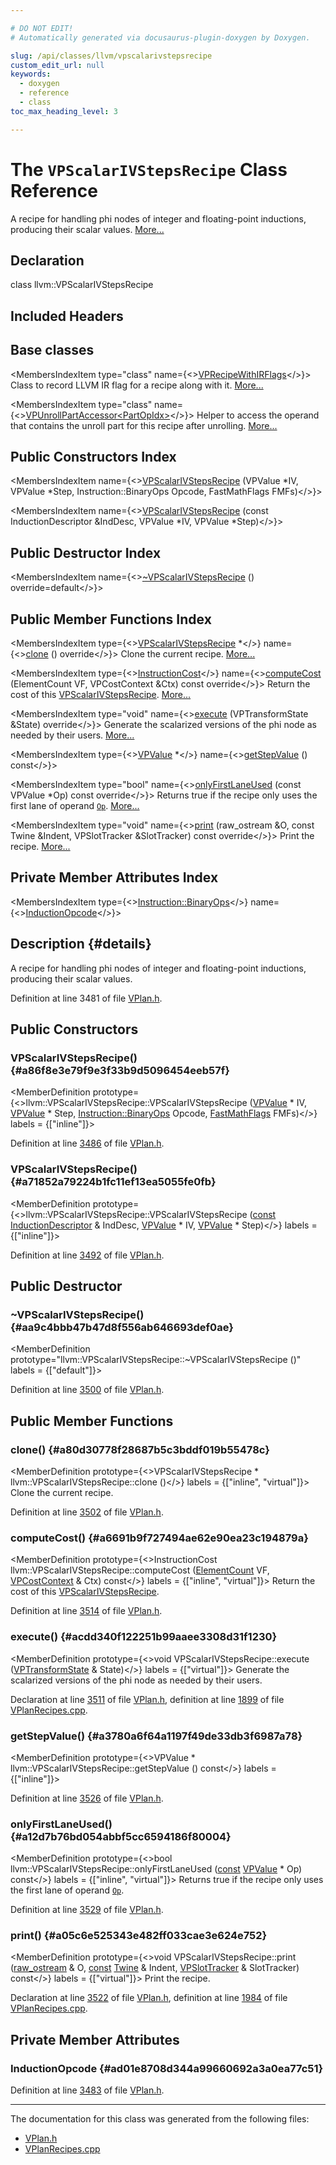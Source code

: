 ```yaml
---

# DO NOT EDIT!
# Automatically generated via docusaurus-plugin-doxygen by Doxygen.

slug: /api/classes/llvm/vpscalarivstepsrecipe
custom_edit_url: null
keywords:
  - doxygen
  - reference
  - class
toc_max_heading_level: 3

---
```





# The `VPScalarIVStepsRecipe` Class Reference

<DoxygenPage pluginConfig={pluginConfig}>

A recipe for handling phi nodes of integer and floating-point inductions, producing their scalar values. <a href="#details">More...</a>

## Declaration

<CodeBlock>class llvm::VPScalarIVStepsRecipe</CodeBlock>

## Included Headers

<IncludesList>
<IncludesListItem
  filePath="Transforms/Vectorize/VPlan.h"
  permalink="/docs/api/files/lib/lib/transforms/lib/transforms/vectorize/vplan-h"
  isLocal="true" />
</IncludesList>

## Base classes

<MembersIndex>

<MembersIndexItem
  type="class"
  name={<><a href="/docs/api/classes/llvm/vprecipewithirflags">VPRecipeWithIRFlags</a></>}>
Class to record LLVM IR flag for a recipe along with it. <a href="/docs/api/classes/llvm/vprecipewithirflags/#details">More...</a>
</MembersIndexItem>

<MembersIndexItem
  type="class"
  name={<><a href="/docs/api/classes/llvm/vpunrollpartaccessor">VPUnrollPartAccessor&lt;PartOpIdx&gt;</a></>}>
Helper to access the operand that contains the unroll part for this recipe after unrolling. <a href="/docs/api/classes/llvm/vpunrollpartaccessor/#details">More...</a>
</MembersIndexItem>

</MembersIndex>

## Public Constructors Index

<MembersIndex>

<MembersIndexItem
  name={<><a href="#a86f8e3e79f9e3f33b9d5096454eeb57f">VPScalarIVStepsRecipe</a> (VPValue &#42;IV, VPValue &#42;Step, Instruction::BinaryOps Opcode, FastMathFlags FMFs)</>}>
</MembersIndexItem>

<MembersIndexItem
  name={<><a href="#a71852a79224b1fc11ef13ea5055fe0fb">VPScalarIVStepsRecipe</a> (const InductionDescriptor &amp;IndDesc, VPValue &#42;IV, VPValue &#42;Step)</>}>
</MembersIndexItem>

</MembersIndex>

## Public Destructor Index

<MembersIndex>

<MembersIndexItem
  name={<><a href="#aa9c4bbb47b47d8f556ab646693def0ae">~VPScalarIVStepsRecipe</a> () override=default</>}>
</MembersIndexItem>

</MembersIndex>

## Public Member Functions Index

<MembersIndex>

<MembersIndexItem
  type={<><a href="/docs/api/classes/llvm/vpscalarivstepsrecipe">VPScalarIVStepsRecipe</a> &#42;</>}
  name={<><a href="#a80d30778f28687b5c3bddf019b55478c">clone</a> () override</>}>
Clone the current recipe. <a href="#a80d30778f28687b5c3bddf019b55478c">More...</a>
</MembersIndexItem>

<MembersIndexItem
  type={<><a href="/docs/api/classes/llvm/instructioncost">InstructionCost</a></>}
  name={<><a href="#a6691b9f727494ae62e90ea23c194879a">computeCost</a> (ElementCount VF, VPCostContext &amp;Ctx) const override</>}>
Return the cost of this <a href="/docs/api/classes/llvm/vpscalarivstepsrecipe">VPScalarIVStepsRecipe</a>. <a href="#a6691b9f727494ae62e90ea23c194879a">More...</a>
</MembersIndexItem>

<MembersIndexItem
  type="void"
  name={<><a href="#acdd340f122251b99aaee3308d31f1230">execute</a> (VPTransformState &amp;State) override</>}>
Generate the scalarized versions of the phi node as needed by their users. <a href="#acdd340f122251b99aaee3308d31f1230">More...</a>
</MembersIndexItem>

<MembersIndexItem
  type={<><a href="/docs/api/classes/llvm/vpvalue">VPValue</a> &#42;</>}
  name={<><a href="#a3780a6f64a1197f49de33db3f6987a78">getStepValue</a> () const</>}>
</MembersIndexItem>

<MembersIndexItem
  type="bool"
  name={<><a href="#a12d7b76bd054abbf5cc6594186f80004">onlyFirstLaneUsed</a> (const VPValue &#42;Op) const override</>}>
Returns true if the recipe only uses the first lane of operand <code><a href="/docs/api/namespaces/llvm/#ab471937b9a227e70c7fe8bd9604014d6">Op</a></code>. <a href="#a12d7b76bd054abbf5cc6594186f80004">More...</a>
</MembersIndexItem>

<MembersIndexItem
  type="void"
  name={<><a href="#a05c6e525343e482ff033cae3e624e752">print</a> (raw&#95;ostream &amp;O, const Twine &amp;Indent, VPSlotTracker &amp;SlotTracker) const override</>}>
Print the recipe. <a href="#a05c6e525343e482ff033cae3e624e752">More...</a>
</MembersIndexItem>

</MembersIndex>

## Private Member Attributes Index

<MembersIndex>

<MembersIndexItem
  type={<><a href="/docs/api/classes/llvm/instruction/#ac26154a24f393f523c87cc5f8239f36c">Instruction::BinaryOps</a></>}
  name={<><a href="#ad01e8708d344a99660692a3a0ea77c51">InductionOpcode</a></>}>
</MembersIndexItem>

</MembersIndex>

## Description {#details}

A recipe for handling phi nodes of integer and floating-point inductions, producing their scalar values.

Definition at line 3481 of file <a href="/docs/api/files/lib/lib/transforms/lib/transforms/vectorize/vplan-h">VPlan.h</a>.

<SectionDefinition>

## Public Constructors

### VPScalarIVStepsRecipe() {#a86f8e3e79f9e3f33b9d5096454eeb57f}

<MemberDefinition
  prototype={<>llvm::VPScalarIVStepsRecipe::VPScalarIVStepsRecipe (<a href="/docs/api/classes/llvm/vpvalue">VPValue</a> &#42; IV, <a href="/docs/api/classes/llvm/vpvalue">VPValue</a> &#42; Step, <a href="/docs/api/classes/llvm/instruction/#ac26154a24f393f523c87cc5f8239f36c">Instruction::BinaryOps</a> Opcode, <a href="/docs/api/classes/llvm/fastmathflags">FastMathFlags</a> FMFs)</>}
  labels = {["inline"]}>

Definition at line <a href="/docs/api/files/lib/lib/transforms/lib/transforms/vectorize/vplan-h/#l03486">3486</a> of file <a href="/docs/api/files/lib/lib/transforms/lib/transforms/vectorize/vplan-h">VPlan.h</a>.
</MemberDefinition>

### VPScalarIVStepsRecipe() {#a71852a79224b1fc11ef13ea5055fe0fb}

<MemberDefinition
  prototype={<>llvm::VPScalarIVStepsRecipe::VPScalarIVStepsRecipe (<a href="/docs/api/files/lib/lib/target/lib/target/aarch64/aarch64promoteconstant-cpp/#a90f8350fecae261c25be85d38b451bff">const</a> <a href="/docs/api/classes/llvm/inductiondescriptor">InductionDescriptor</a> &amp; IndDesc, <a href="/docs/api/classes/llvm/vpvalue">VPValue</a> &#42; IV, <a href="/docs/api/classes/llvm/vpvalue">VPValue</a> &#42; Step)</>}
  labels = {["inline"]}>

Definition at line <a href="/docs/api/files/lib/lib/transforms/lib/transforms/vectorize/vplan-h/#l03492">3492</a> of file <a href="/docs/api/files/lib/lib/transforms/lib/transforms/vectorize/vplan-h">VPlan.h</a>.
</MemberDefinition>

</SectionDefinition>

<SectionDefinition>

## Public Destructor

### ~VPScalarIVStepsRecipe() {#aa9c4bbb47b47d8f556ab646693def0ae}

<MemberDefinition
  prototype="llvm::VPScalarIVStepsRecipe::~VPScalarIVStepsRecipe ()"
  labels = {["default"]}>

Definition at line <a href="/docs/api/files/lib/lib/transforms/lib/transforms/vectorize/vplan-h/#l03500">3500</a> of file <a href="/docs/api/files/lib/lib/transforms/lib/transforms/vectorize/vplan-h">VPlan.h</a>.
</MemberDefinition>

</SectionDefinition>

<SectionDefinition>

## Public Member Functions

### clone() {#a80d30778f28687b5c3bddf019b55478c}

<MemberDefinition
  prototype={<>VPScalarIVStepsRecipe &#42; llvm::VPScalarIVStepsRecipe::clone ()</>}
  labels = {["inline", "virtual"]}>
Clone the current recipe.

Definition at line <a href="/docs/api/files/lib/lib/transforms/lib/transforms/vectorize/vplan-h/#l03502">3502</a> of file <a href="/docs/api/files/lib/lib/transforms/lib/transforms/vectorize/vplan-h">VPlan.h</a>.
</MemberDefinition>

### computeCost() {#a6691b9f727494ae62e90ea23c194879a}

<MemberDefinition
  prototype={<>InstructionCost llvm::VPScalarIVStepsRecipe::computeCost (<a href="/docs/api/classes/llvm/elementcount">ElementCount</a> VF, <a href="/docs/api/structs/llvm/vpcostcontext">VPCostContext</a> &amp; Ctx) const</>}
  labels = {["inline", "virtual"]}>
Return the cost of this <a href="/docs/api/classes/llvm/vpscalarivstepsrecipe">VPScalarIVStepsRecipe</a>.

Definition at line <a href="/docs/api/files/lib/lib/transforms/lib/transforms/vectorize/vplan-h/#l03514">3514</a> of file <a href="/docs/api/files/lib/lib/transforms/lib/transforms/vectorize/vplan-h">VPlan.h</a>.
</MemberDefinition>

### execute() {#acdd340f122251b99aaee3308d31f1230}

<MemberDefinition
  prototype={<>void VPScalarIVStepsRecipe::execute (<a href="/docs/api/structs/llvm/vptransformstate">VPTransformState</a> &amp; State)</>}
  labels = {["virtual"]}>
Generate the scalarized versions of the phi node as needed by their users.

Declaration at line <a href="/docs/api/files/lib/lib/transforms/lib/transforms/vectorize/vplan-h/#l03511">3511</a> of file <a href="/docs/api/files/lib/lib/transforms/lib/transforms/vectorize/vplan-h">VPlan.h</a>, definition at line <a href="/docs/api/files/lib/lib/transforms/lib/transforms/vectorize/vplanrecipes-cpp/#l01899">1899</a> of file <a href="/docs/api/files/lib/lib/transforms/lib/transforms/vectorize/vplanrecipes-cpp">VPlanRecipes.cpp</a>.
</MemberDefinition>

### getStepValue() {#a3780a6f64a1197f49de33db3f6987a78}

<MemberDefinition
  prototype={<>VPValue &#42; llvm::VPScalarIVStepsRecipe::getStepValue () const</>}
  labels = {["inline"]}>

Definition at line <a href="/docs/api/files/lib/lib/transforms/lib/transforms/vectorize/vplan-h/#l03526">3526</a> of file <a href="/docs/api/files/lib/lib/transforms/lib/transforms/vectorize/vplan-h">VPlan.h</a>.
</MemberDefinition>

### onlyFirstLaneUsed() {#a12d7b76bd054abbf5cc6594186f80004}

<MemberDefinition
  prototype={<>bool llvm::VPScalarIVStepsRecipe::onlyFirstLaneUsed (<a href="/docs/api/files/lib/lib/target/lib/target/aarch64/aarch64promoteconstant-cpp/#a90f8350fecae261c25be85d38b451bff">const</a> <a href="/docs/api/classes/llvm/vpvalue">VPValue</a> &#42; Op) const</>}
  labels = {["inline", "virtual"]}>
Returns true if the recipe only uses the first lane of operand <code><a href="/docs/api/namespaces/llvm/#ab471937b9a227e70c7fe8bd9604014d6">Op</a></code>.

Definition at line <a href="/docs/api/files/lib/lib/transforms/lib/transforms/vectorize/vplan-h/#l03529">3529</a> of file <a href="/docs/api/files/lib/lib/transforms/lib/transforms/vectorize/vplan-h">VPlan.h</a>.
</MemberDefinition>

### print() {#a05c6e525343e482ff033cae3e624e752}

<MemberDefinition
  prototype={<>void VPScalarIVStepsRecipe::print (<a href="/docs/api/classes/llvm/raw-ostream">raw&#95;ostream</a> &amp; O, <a href="/docs/api/files/lib/lib/target/lib/target/aarch64/aarch64promoteconstant-cpp/#a90f8350fecae261c25be85d38b451bff">const</a> <a href="/docs/api/classes/llvm/twine">Twine</a> &amp; Indent, <a href="/docs/api/classes/llvm/vpslottracker">VPSlotTracker</a> &amp; SlotTracker) const</>}
  labels = {["virtual"]}>
Print the recipe.

Declaration at line <a href="/docs/api/files/lib/lib/transforms/lib/transforms/vectorize/vplan-h/#l03522">3522</a> of file <a href="/docs/api/files/lib/lib/transforms/lib/transforms/vectorize/vplan-h">VPlan.h</a>, definition at line <a href="/docs/api/files/lib/lib/transforms/lib/transforms/vectorize/vplanrecipes-cpp/#l01984">1984</a> of file <a href="/docs/api/files/lib/lib/transforms/lib/transforms/vectorize/vplanrecipes-cpp">VPlanRecipes.cpp</a>.
</MemberDefinition>

</SectionDefinition>

<SectionDefinition>

## Private Member Attributes

### InductionOpcode {#ad01e8708d344a99660692a3a0ea77c51}

<MemberDefinition
  prototype="Instruction::BinaryOps llvm::VPScalarIVStepsRecipe::InductionOpcode">

Definition at line <a href="/docs/api/files/lib/lib/transforms/lib/transforms/vectorize/vplan-h/#l03483">3483</a> of file <a href="/docs/api/files/lib/lib/transforms/lib/transforms/vectorize/vplan-h">VPlan.h</a>.
</MemberDefinition>

</SectionDefinition>

<hr/>

The documentation for this class was generated from the following files:

<ul>
<li><a href="/docs/api/files/lib/lib/transforms/lib/transforms/vectorize/vplan-h">VPlan.h</a></li>
<li><a href="/docs/api/files/lib/lib/transforms/lib/transforms/vectorize/vplanrecipes-cpp">VPlanRecipes.cpp</a></li>
</ul>

</DoxygenPage>
